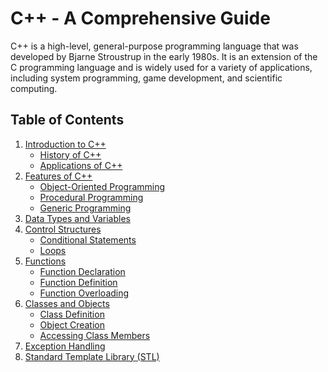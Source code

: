# C++ - A Comprehensive Guide

C++ is a high-level, general-purpose programming language that was developed by Bjarne Stroustrup in the early 1980s. It is an extension of the C programming language and is widely used for a variety of applications, including system programming, game development, and scientific computing.

## Table of Contents

1. [Introduction to C++](introduction-to-c++)
   - [History of C++](history-of-c++)
   - [Applications of C++](applications-of-c++)
2. [Features of C++](features-of-c++)
   - [Object-Oriented Programming](object-oriented-programming)
   - [Procedural Programming](procedural-programming)
   - [Generic Programming](generic-programming)
3. [Data Types and Variables](data-types-and-variables)
4. [Control Structures](control-structures)
   - [Conditional Statements](conditional-statements)
   - [Loops](loops)
5. [Functions](functions)
   - [Function Declaration](function-declaration)
   - [Function Definition](function-definition)
   - [Function Overloading](function-overloading)
6. [Classes and Objects](classes-and-objects)
   - [Class Definition](class-definition)
   - [Object Creation](object-creation)
   - [Accessing Class Members](accessing-class-members)
7. [Exception Handling](exception-handling)
8. [Standard Template Library (STL)](<standard-template-library-(stl)>)
